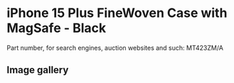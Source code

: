 
# iPhone 15 Plus FineWoven Case with MagSafe - Black

Part number, for search engines, auction websites and such: MT423ZM/A

## Image gallery

<div style={{ width: "768px" }}>
  <GalleryComponent
    images={[
      {
        original: "/everysource/MT423.webp",
        thumbnail: "/everypreview/MT423.webp",
      },
      {
        original: "/everysource/MT423_AV1.webp",
        thumbnail: "/everypreview/MT423_AV1.webp",
      },
      {
        original: "/everysource/MT423_AV2.webp",
        thumbnail: "/everypreview/MT423_AV2.webp",
      },
      {
        original: "/everysource/MT423_AV3.webp",
        thumbnail: "/everypreview/MT423_AV3.webp",
      },
      {
        original: "/everysource/MT423_AV4.webp",
        thumbnail: "/everypreview/MT423_AV4.webp",
      }
    ]}
  />
</div>